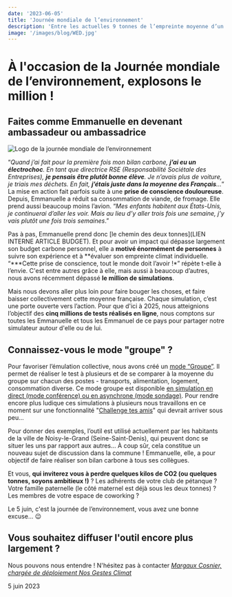```yaml
---
date: '2023-06-05'
title: 'Journée mondiale de l’environnement'
description: 'Entre les actuelles 9 tonnes de l’empreinte moyenne d’un citoyen français et l’objectif affiché de 2 tonnes, il y a beaucoup de pas à faire !'
image: '/images/blog/WED.jpg'
---
```


# À l'occasion de la Journée mondiale de l’environnement, explosons le million !

## Faites comme Emmanuelle en devenant ambassadeur ou ambassadrice

![Logo de la journée mondiale de l’environnement ](https://socenv.org.uk/wp-content/uploads/2023/02/WED.jpg)

“_Quand j’ai fait pour la première fois mon bilan carbone, **j’ai eu un électrochoc**. En tant que directrice RSE (Responsabilité Sociétale des Entreprises), **je pensais être plutôt bonne élève**. Je n’avais plus de voiture, je triais mes déchets. En fait, **j’étais juste dans la moyenne des Français**…_” La mise en action fait parfois suite à une **prise de conscience douloureuse**. Depuis, Emmanuelle a réduit sa consommation de viande, de fromage. Elle prend aussi beaucoup moins l’avion. “_Mes enfants habitent aux États-Unis, je continuerai d’aller les voir. Mais au lieu d’y aller trois fois une semaine, j’y vais plutôt une fois trois semaines_.”

Pas à pas, Emmanuelle prend donc [le chemin des deux tonnes](LIEN INTERNE ARTICLE BUDGET). Et pour avoir un impact qui dépasse largement son budget carbone personnel, elle a **motivé énormément de personnes** à suivre son expérience et à **évaluer son empreinte climat individuelle. “\***Cette prise de conscience, tout le monde doit l’avoir !\*” répète t-elle à l’envie. C'est entre autres grâce à elle, mais aussi à beaucoup d’autres, nous avons récemment dépassé **le million de simulations**.

Mais nous devons aller plus loin pour faire bouger les choses, et faire baisser collectivement cette moyenne française. Chaque simulation, c’est une porte ouverte vers l’action. Pour que d'ici à 2025, nous atteignions l’objectif des **cinq millions de tests réalisés en ligne**, nous comptons sur toutes les Emmanuelle et tous les Emmanuel de ce pays pour partager notre simulateur autour d'elle ou de lui.

## Connaissez-vous le mode "groupe" ?

Pour favoriser l’émulation collective, nous avons créé un [mode “Groupe”](https://sondages.nosgestesclimat.fr). Il permet de réaliser le test à plusieurs et de se comparer à la moyenne du groupe sur chacun des postes - transports, alimentation, logement, consommation diverse. Ce mode groupe est disponible [en simulation en direct (mode conférence) ou en asynchrone (mode sondage)](https://nosgestesclimat.fr/guide). Pour rendre encore plus ludique ces simulations à plusieurs nous travaillons en ce moment sur une fonctionnalité "[Challenge tes amis](https://github.com/incubateur-ademe/nosgestesclimat-site/issues/1078)" qui devrait arriver sous peu...

Pour donner des exemples, l’outil est utilisé actuellement par les habitants de la ville de Noisy-le-Grand (Seine-Saint-Denis), qui peuvent donc se situer les uns par rapport aux autres… À coup sûr, cela constitue un nouveau sujet de discussion dans la commune ! Emmanuelle, elle, a pour objectif de faire réaliser son bilan carbone à tous ses collègues.

Et vous, **qui inviterez vous à perdre quelques kilos de CO2 (ou quelques tonnes, soyons ambitieux !)** ? Les adhérents de votre club de pétanque ? Votre famille paternelle (le côté maternel est déjà sous les deux tonnes) ? Les membres de votre espace de coworking ?

Le 5 juin, c'est la journée de l’environnement, vous avez une bonne excuse... 😉

## Vous souhaitez diffuser l'outil encore plus largement ?

Nous pouvons nous entendre ! N'hésitez pas à contacter [_Margaux Cosnier, chargée de déploiement Nos Gestes Climat_](mailto:margaux.cosnier@beta.gouv.fr)

5 juin 2023
